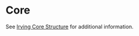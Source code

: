 <Meta title="Packages/Core" />

# Core
See [Irving Core Structure](?path=/docs/concepts-irving-core-structure--page) for additional information.

